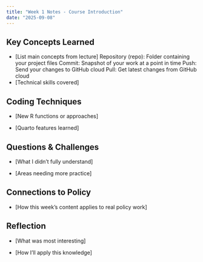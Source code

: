 ```yaml
---
title: "Week 1 Notes - Course Introduction"
date: "2025-09-08"
---
```


## Key Concepts Learned
- [List main concepts from lecture]
Repository (repo): Folder containing your project files
Commit: Snapshot of your work at a point in time
Push: Send your changes to GitHub cloud
Pull: Get latest changes from GitHub cloud
- [Technical skills covered]

## Coding Techniques
- [New R functions or approaches]


- [Quarto features learned]


## Questions & Challenges
- [What I didn't fully understand]


- [Areas needing more practice]


## Connections to Policy
- [How this week's content applies to real policy work]


## Reflection
- [What was most interesting]


- [How I'll apply this knowledge]
